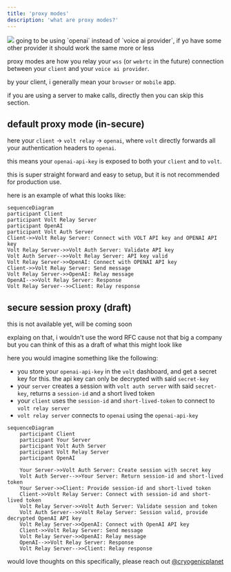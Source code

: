 ```yaml
---
title: 'proxy modes'
description: 'what are proxy modes?'
---
```



<Frame caption="just having some fun with some midjourney images!">
  <img src="/images/proxy.png" />
</Frame>

<Note>
 going to be using `openai` instead of `voice ai provider`, if yo have some other provider it should work the same more or less
</Note>

proxy modes are how you relay your `wss` (or `webrtc` in the future) connection between your `client` and your `voice ai provider`.


by your client, i generally mean your `browser` or `mobile` app.

<Info>
 if you are using a server to make calls, directly then you can skip this section.
</Info>




## default proxy mode (in-secure)

here your `client` -> `volt relay` -> `openai`, where `volt` directly forwards all your authentication headers to `openai`.

this means your `openai-api-key` is exposed to both your `client` and to `volt`.

this is super straight forward and easy to setup, but it is not recommended for production use.

here is an example of what this looks like:

```mermaid
sequenceDiagram
participant Client
participant Volt Relay Server
participant OpenAI
participant Volt Auth Server
Client->>Volt Relay Server: Connect with VOLT API key and OPENAI API key
Volt Relay Server->>Volt Auth Server: Validate API key
Volt Auth Server-->>Volt Relay Server: API key valid
Volt Relay Server->>OpenAI: Connect with OPENAI API key
Client->>Volt Relay Server: Send message
Volt Relay Server->>OpenAI: Relay message
OpenAI-->>Volt Relay Server: Response
Volt Relay Server-->>Client: Relay response
```

## secure session proxy (draft)

<Note>this is not available yet, will be coming soon</Note>

explaing on that, i wouldn't use the word RFC cause not that big a company but you can think of this as a draft of what this might look like

here you would imagine something like the following:

- you store your `openai-api-key` in the `volt` dashboard, and get a secret key for this. the api key can only be decrypted with said `secret-key`
- your `server` creates a session with `volt auth server` with said `secret-key`, returns a `session-id` and a short lived token
- your `client` uses the `session-id` and `short-lived-token` to connect to `volt relay server`
- `volt relay server` connects to `openai` using the `openai-api-key`


```mermaid
sequenceDiagram
    participant Client
    participant Your Server
    participant Volt Auth Server
    participant Volt Relay Server
    participant OpenAI

    Your Server->>Volt Auth Server: Create session with secret key
    Volt Auth Server-->>Your Server: Return session-id and short-lived token
    Your Server->>Client: Provide session-id and short-lived token
    Client->>Volt Relay Server: Connect with session-id and short-lived token
    Volt Relay Server->>Volt Auth Server: Validate session and token
    Volt Auth Server-->>Volt Relay Server: Session valid, provide decrypted OpenAI API key
    Volt Relay Server->>OpenAI: Connect with OpenAI API key
    Client->>Volt Relay Server: Send message
    Volt Relay Server->>OpenAI: Relay message
    OpenAI-->>Volt Relay Server: Response
    Volt Relay Server-->>Client: Relay response
```

would love thoughts on this specifically, please reach out [@cryogenicplanet](https://twitter.com/cryogenicplanet)